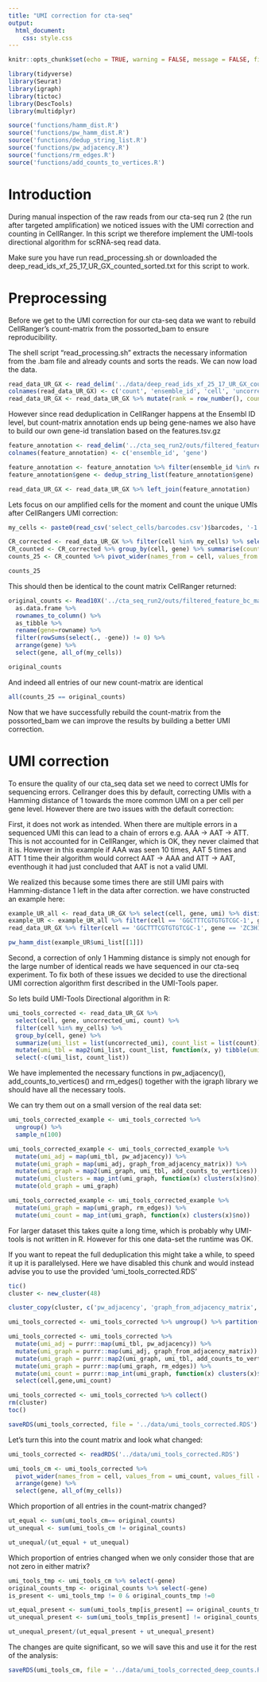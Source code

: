 ```yaml
---
title: "UMI correction for cta-seq"
output: 
  html_document:
    css: style.css
---
```


```r
knitr::opts_chunk$set(echo = TRUE, warning = FALSE, message = FALSE, fig.width=10, fig.height=6)

library(tidyverse)
library(Seurat)
library(igraph)
library(tictoc)
library(DescTools)
library(multidplyr)

source('functions/hamm_dist.R')
source('functions/pw_hamm_dist.R')
source('functions/dedup_string_list.R')
source('functions/pw_adjacency.R')
source('functions/rm_edges.R')
source('functions/add_counts_to_vertices.R')
```
# Introduction

During manual inspection of the raw reads from our cta-seq run 2 (the run after targeted amplification) we noticed issues with the UMI correction and counting in CellRanger.
In this script we therefore implement the UMI-tools directional algorithm for scRNA-seq read data.

Make sure you have run read_processing.sh or downloaded the deep_read_ids_xf_25_17_UR_GX_counted_sorted.txt for this script to work.

# Preprocessing

Before we get to the UMI correction for our cta-seq data we want to rebuild CellRanger's count-matrix from the possorted_bam to ensure reproducibility.

The shell script "read_processing.sh" extracts the necessary information from the .bam file and already counts and sorts the reads. We can now load the data.

```r
read_data_UR_GX <- read_delim('../data/deep_read_ids_xf_25_17_UR_GX_counted_sorted.txt',  delim = '\t', col_names = F)
colnames(read_data_UR_GX) <- c('count', 'ensemble_id', 'cell', 'uncorrected_umi', 'umi')
read_data_UR_GX <- read_data_UR_GX %>% mutate(rank = row_number(), count = as.numeric(count), ensemble_id = str_remove(ensemble_id, 'GX:Z:'), cell = str_remove(cell, 'CB:Z:'), uncorrected_umi = str_remove(uncorrected_umi, 'UR:Z:'), umi = str_remove(umi, 'UB:Z:'))
```

However since read deduplication in CellRanger happens at the Ensembl ID level, but count-matrix annotation ends up being gene-names we also have to build our own gene-id translation based on the features.tsv.gz
```r
feature_annotation <- read_delim('../cta_seq_run2/outs/filtered_feature_bc_matrix/features.tsv.gz',  delim = '\t', col_names = F, col_select = c(1,2))
colnames(feature_annotation) <- c('ensemble_id', 'gene')

feature_annotation <- feature_annotation %>% filter(ensemble_id %in% read_data_UR_GX$ensemble_id)
feature_annotation$gene <- dedup_string_list(feature_annotation$gene)

read_data_UR_GX <- read_data_UR_GX %>% left_join(feature_annotation)
```


Lets focus on our amplified cells for the moment and count the unique UMIs after CellRangers UMI correction:
```r
my_cells <- paste0(read_csv('select_cells/barcodes.csv')$barcodes, '-1')

CR_corrected <- read_data_UR_GX %>% filter(cell %in% my_cells) %>% select(cell, gene, umi) %>% arrange(cell, gene, umi) %>% distinct()
CR_counted <- CR_corrected %>% group_by(cell, gene) %>% summarise(count = n())
counts_25 <- CR_counted %>% pivot_wider(names_from = cell, values_from = count, values_fill = 0) %>% arrange(gene) %>% select(gene, all_of(my_cells))

counts_25
```

This should then be identical to the count matrix CellRanger returned:
```r
original_counts <- Read10X('../cta_seq_run2/outs/filtered_feature_bc_matrix/')[,my_cells] %>%
  as.data.frame %>%
  rownames_to_column() %>%
  as_tibble %>%
  rename(gene=rowname) %>%
  filter(rowSums(select(., -gene)) != 0) %>%
  arrange(gene) %>%
  select(gene, all_of(my_cells))

original_counts
```

And indeed all entries of our new count-matrix are identical

```r
all(counts_25 == original_counts)

```

Now that we have successfully rebuild the count-matrix from the possorted_bam we can improve the results by building a better UMI correction.

# UMI correction

To ensure the quality of our cta_seq data set we need to correct UMIs for sequencing errors.
Cellranger does this by default, correcting UMIs with a Hamming distance of 1 towards the more common UMI on a per cell per gene level.
However there are two issues with the default correction:

First, it does not work as intended. When there are multiple errors in a sequenced UMI this can lead to a chain of errors e.g. AAA -> AAT -> ATT. This is not accounted for in CellRanger, which is OK, they never claimed that it is. However in this example if AAA was seen 10 times, AAT 5 times and ATT 1 time their algorithm would correct AAT -> AAA and ATT -> AAT, eventhough it had just concluded that AAT is not a valid UMI.

We realized this because some times there are still UMI pairs with Hamming-distance 1 left in the data after correction.
we have constructed an example here:

```r
example_UR_all <- read_data_UR_GX %>% select(cell, gene, umi) %>% distinct() %>% group_by(cell, gene) %>% summarize(umi_list = list(umi), count = n()) %>% arrange(desc(count))
example_UR <- example_UR_all %>% filter(cell == 'GGCTTTCGTGTGTCGC-1', gene == 'ZC3H14')
read_data_UR_GX %>% filter(cell == 'GGCTTTCGTGTGTCGC-1', gene == 'ZC3H14')

pw_hamm_dist(example_UR$umi_list[[1]])
```

Second, a correction of only 1 Hamming distance is simply not enough for the large number of identical reads we have sequenced in our cta-seq experiment.
To fix both of these issues we decided to use the directional UMI correction algorithm first described in the UMI-Tools paper.

So lets build UMI-Tools Directional algorithm in R:

```r
umi_tools_corrected <- read_data_UR_GX %>%
  select(cell, gene, uncorrected_umi, count) %>%
  filter(cell %in% my_cells) %>%
  group_by(cell, gene) %>%
  summarize(umi_list = list(uncorrected_umi), count_list = list(count)) %>%
  mutate(umi_tbl = map2(umi_list, count_list, function(x, y) tibble(umi = x, count = y))) %>%
  select(-c(umi_list, count_list))

```

We have implemented the necessary functions in pw_adjacency(), add_counts_to_vertices() and rm_edges() together with the igraph library we should have all the necessary tools.

We can try them out on a small version of the real data set:

```r
umi_tools_corrected_example <- umi_tools_corrected %>%
  ungroup() %>%
  sample_n(100) 

umi_tools_corrected_example <- umi_tools_corrected_example %>%
  mutate(umi_adj = map(umi_tbl, pw_adjacency)) %>%
  mutate(umi_graph = map(umi_adj, graph_from_adjacency_matrix)) %>%
  mutate(umi_graph = map2(umi_graph, umi_tbl, add_counts_to_vertices)) %>%
  mutate(umi_clusters = map_int(umi_graph, function(x) clusters(x)$no)) %>%
  mutate(old_graph = umi_graph)

umi_tools_corrected_example <- umi_tools_corrected_example %>%
  mutate(umi_graph = map(umi_graph, rm_edges)) %>%
  mutate(umi_count = map_int(umi_graph, function(x) clusters(x)$no))
```

For larger dataset this takes quite a long time, which is probably why UMI-tools is not written in R.
However for this one data-set the runtime was OK.

If you want to repeat the full deduplication this might take a while, to speed it up it is parallelysed.
Here we have disabled this chunk and would instead advise you to use the provided 'umi_tools_corrected.RDS'

```r

tic()
cluster <- new_cluster(48)

cluster_copy(cluster, c('pw_adjacency', 'graph_from_adjacency_matrix', 'add_counts_to_vertices', 'rm_edges', 'hamm_dist'))  

umi_tools_corrected <- umi_tools_corrected %>% ungroup() %>% partition(cluster)

umi_tools_corrected <- umi_tools_corrected %>%
  mutate(umi_adj = purrr::map(umi_tbl, pw_adjacency)) %>%
  mutate(umi_graph = purrr::map(umi_adj, graph_from_adjacency_matrix)) %>%
  mutate(umi_graph = purrr::map2(umi_graph, umi_tbl, add_counts_to_vertices)) %>%
  mutate(umi_graph = purrr::map(umi_graph, rm_edges)) %>%
  mutate(umi_count = purrr::map_int(umi_graph, function(x) clusters(x)$no)) %>%
  select(cell,gene,umi_count)

umi_tools_corrected <- umi_tools_corrected %>% collect()
rm(cluster)
toc()

saveRDS(umi_tools_corrected, file = '../data/umi_tools_corrected.RDS')


```

Let's turn this into the count matrix and look what changed:

```r
umi_tools_corrected <- readRDS('../data/umi_tools_corrected.RDS')

umi_tools_cm <- umi_tools_corrected %>%
  pivot_wider(names_from = cell, values_from = umi_count, values_fill = 0) %>%
  arrange(gene) %>%
  select(gene, all_of(my_cells))
```

Which proportion of all entries in the count-matrix changed?

```r
ut_equal <- sum(umi_tools_cm== original_counts)
ut_unequal <- sum(umi_tools_cm != original_counts)

ut_unequal/(ut_equal + ut_unequal)
```

Which proportion of entries changed when we only consider those that are not zero in either matrix?

```r
umi_tools_tmp <- umi_tools_cm %>% select(-gene)
original_counts_tmp <- original_counts %>% select(-gene)
is_present <- umi_tools_tmp != 0 & original_counts_tmp !=0

ut_equal_present <- sum(umi_tools_tmp[is_present] == original_counts_tmp[is_present])
ut_unequal_present <- sum(umi_tools_tmp[is_present] != original_counts_tmp[is_present])

ut_unequal_present/(ut_equal_present + ut_unequal_present)
```

The changes are quite significant, so we will save this and use it for the rest of the analysis:

```r
saveRDS(umi_tools_cm, file = '../data/umi_tools_corrected_deep_counts.RDS')
```
